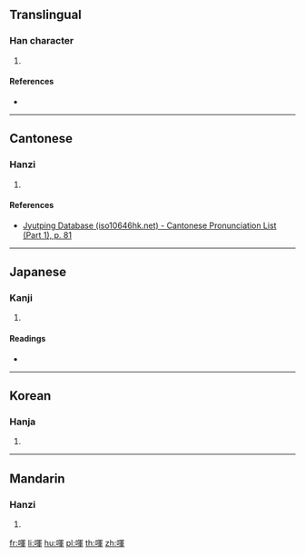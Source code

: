 ==Translingual==

===Han character===
{{Han char|rn=30|rad=口|as=09|sn=12|four=|canj=RBJJ|ids=⿰口軍}}

# {{defn|Han|sort=口09}}

====References====
* {{Han ref|kx=0198.290|dkj=03945|dj=0420.170|hdz=10662.080|uh=5597|ud=21911}}

----

==Cantonese==

===Hanzi===
{{yue-hanzi|jyut=[[wan5]]|y=wan5}}

# {{defn|lang=yue|sort=口09}}

====References====
* [http://www.iso10646hk.net/jp/document/download.jsp Jyutping Database (iso10646hk.net) - Cantonese Pronunciation List (Part 1), p. 81]

----

==Japanese==

===Kanji===
{{ja-kanji|grade=|rs=口09}}

# {{defn|lang=ja|sort=口09}}

====Readings====
* {{ja-readings|on=[[ぎん]] (gin), [[ごん]] (gon), [[ぐん]] (gun)|kun=}}

----

==Korean==

===Hanja===
{{ko-hanja|hangeul=운|rv=un|mr=un}}

# {{defn|lang=ko|sort=口09}}

----

==Mandarin==

===Hanzi===
{{cmn-hanzi|pin=[[yǔn]] ([[yun3]])|wg=yün<sup>3</sup>}}

# {{defn|lang=cmn|sort=口09}}

[[fr:喗]]
[[li:喗]]
[[hu:喗]]
[[pl:喗]]
[[th:喗]]
[[zh:喗]]